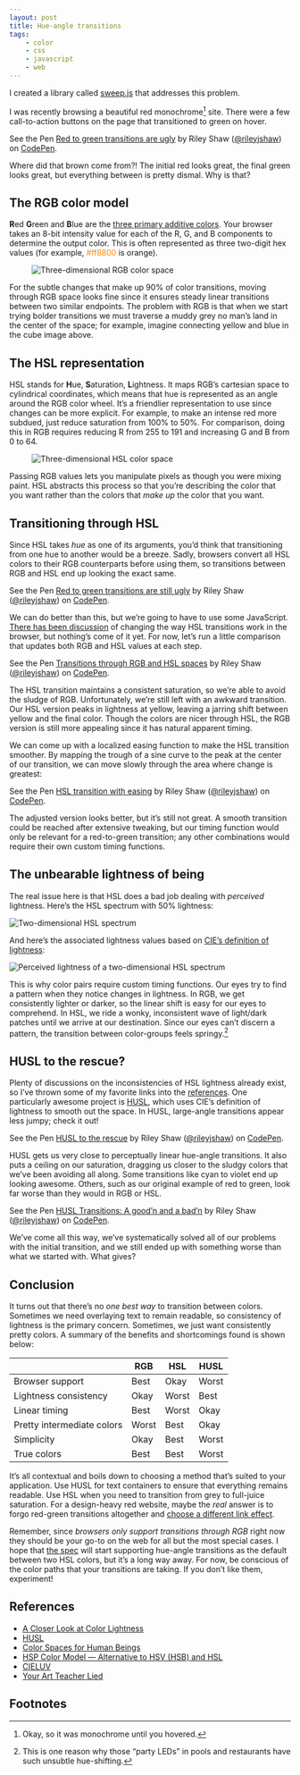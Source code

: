 ```yaml
---
layout: post
title: Hue-angle transitions
tags:
    - color
    - css
    - javascript
    - web
---
```



<BlogBanner type="update" date="2014-06-25">

I created a library called [sweep.js](http://rileyjshaw.com/sweep/) that addresses this problem.

</BlogBanner>

I was recently browsing a beautiful red monochrome[^1] site. There were a few call-to-action buttons on the page that transitioned to green on hover.

<p data-height="268" data-theme-id="5323" data-slug-hash="qgrKn" data-default-tab="result" data-user="rileyjshaw" class='codepen'>See the Pen <a href='http://codepen.io/rileyjshaw/pen/qgrKn/'>Red to green transitions are ugly</a> by Riley Shaw (<a href='http://codepen.io/rileyjshaw'>@rileyjshaw</a>) on <a href='http://codepen.io'>CodePen</a>.</p>

Where did that brown come from?! The initial red looks great, the final green looks great, but everything between is pretty dismal. Why is that?

## The RGB color model

**R**ed **G**reen and **B**lue are the [three primary additive colors](/blog/your-art-teacher-lied). Your browser takes an 8-bit intensity value for each of the R, G, and B components to determine the output color. This is often represented as three two-digit hex values (for example, <span style="color:#ff8800">#ff8800</span> is orange).

<Figure caption="Axes represent red, green, and blue">

![Three-dimensional RGB color space](../../../../../content/images/blog/rgb-cube.png)

</Figure>

For the subtle changes that make up 90% of color transitions, moving through RGB space looks fine since it ensures steady linear transitions between two similar endpoints. The problem with RGB is that when we start trying bolder transitions we must traverse a muddy grey no man’s land in the center of the space; for example, imagine connecting yellow and blue in the cube image above.

## The HSL representation

HSL stands for **H**ue, **S**aturation, **L**ightness. It maps RGB’s cartesian space to cylindrical coordinates, which means that hue is represented as an angle around the RGB color wheel. It’s a friendlier representation to use since changes can be more explicit. For example, to make an intense red more subdued, just reduce saturation from 100% to 50%. For comparison, doing this in RGB requires reducing R from 255 to 191 and increasing G and B from 0 to 64.

<Figure caption="Axes represent hue, saturation, and lightness">

![Three-dimensional HSL color space](../../../../../content/images/blog/hsl-cube.png)

</Figure>

Passing RGB values lets you manipulate pixels as though you were mixing paint. HSL abstracts this process so that you’re describing the color that you want rather than the colors that _make up_ the color that you want.

## Transitioning through HSL

Since HSL takes _hue_ as one of its arguments, you’d think that transitioning from one hue to another would be a breeze. Sadly, browsers convert all HSL colors to their RGB counterparts before using them, so transitions between RGB and HSL end up looking the exact same.

<p data-height="268" data-theme-id="5323" data-slug-hash="GLKrD" data-default-tab="result" data-user="rileyjshaw" class='codepen'>See the Pen <a href='http://codepen.io/rileyjshaw/pen/GLKrD/'>Red to green transitions are still ugly</a> by Riley Shaw (<a href='http://codepen.io/rileyjshaw'>@rileyjshaw</a>) on <a href='http://codepen.io'>CodePen</a>.</p>

We can do better than this, but we’re going to have to use some JavaScript. [There has been discussion](http://lists.w3.org/Archives/Public/www-style/2012May/1060.html) of changing the way HSL transitions work in the browser, but nothing’s come of it yet. For now, let’s run a little comparison that updates both RGB and HSL values at each step.

<p data-height="268" data-theme-id="5323" data-slug-hash="uonyi" data-default-tab="result" data-user="rileyjshaw" class='codepen'>See the Pen <a href='http://codepen.io/rileyjshaw/pen/uonyi/'>Transitions through RGB and HSL spaces</a> by Riley Shaw (<a href='http://codepen.io/rileyjshaw'>@rileyjshaw</a>) on <a href='http://codepen.io'>CodePen</a>.</p>

The HSL transition maintains a consistent saturation, so we’re able to avoid the sludge of RGB. Unfortunately, we’re still left with an awkward transition. Our HSL version peaks in lightness at yellow, leaving a jarring shift between yellow and the final color. Though the colors are nicer through HSL, the RGB version is still more appealing since it has natural apparent timing.

<div id="sine-easing"></div>

We can come up with a localized easing function to make the HSL transition smoother. By mapping the trough of a sine curve to the peak at the center of our transition, we can move slowly through the area where change is greatest:

<p data-height="268" data-theme-id="5323" data-slug-hash="Levyq" data-default-tab="result" data-user="rileyjshaw" class='codepen'>See the Pen <a href='http://codepen.io/rileyjshaw/pen/Levyq/'>HSL transition with easing</a> by Riley Shaw (<a href='http://codepen.io/rileyjshaw'>@rileyjshaw</a>) on <a href='http://codepen.io'>CodePen</a>.</p>

The adjusted version looks better, but it’s still not great. A smooth transition could be reached after extensive tweaking, but our timing function would only be relevant for a red-to-green transition; any other combinations would require their own custom timing functions.

## The unbearable lightness of being

The real issue here is that HSL does a bad job dealing with _perceived_ lightness. Here’s the HSL spectrum with 50% lightness:

![Two-dimensional HSL spectrum](../../../../../content/images/blog/hsl-spectrum.png)

And here’s the associated lightness values based on [CIE’s definition of lightness](http://en.wikipedia.org/wiki/Lab_color_space#CIELAB):

![Perceived lightness of a two-dimensional HSL spectrum](../../../../../content/images/blog/hsl-lightness.png)

This is why color pairs require custom timing functions. Our eyes try to find a pattern when they notice changes in lightness. In RGB, we get consistently lighter or darker, so the linear shift is easy for our eyes to comprehend. In HSL, we ride a wonky, inconsistent wave of light/dark patches until we arrive at our destination. Since our eyes can’t discern a pattern, the transition between color-groups feels springy.[^2]

## HUSL to the rescue?

Plenty of discussions on the inconsistencies of HSL lightness already exist, so I’ve thrown some of my favorite links into the [references](#references). One particularly awesome project is [HUSL](http://www.boronine.com/husl/), which uses CIE’s definition of lightness to smooth out the space. In HUSL, large-angle transitions appear less jumpy; check it out!

<p data-height="268" data-theme-id="5323" data-slug-hash="ArhLK" data-default-tab="result" data-user="rileyjshaw" class='codepen'>See the Pen <a href='http://codepen.io/rileyjshaw/pen/ArhLK/'>HUSL to the rescue</a> by Riley Shaw (<a href='http://codepen.io/rileyjshaw'>@rileyjshaw</a>) on <a href='http://codepen.io'>CodePen</a>.</p>

HUSL gets us very close to perceptually linear hue-angle transitions. It also puts a ceiling on our saturation, dragging us closer to the sludgy colors that we’ve been avoiding all along. Some transitions like cyan to violet end up looking awesome. Others, such as our original example of red to green, look far worse than they would in RGB or HSL.

<p data-height="268" data-theme-id="5323" data-slug-hash="Lexkg" data-default-tab="result" data-user="rileyjshaw" class='codepen'>See the Pen <a href='http://codepen.io/rileyjshaw/pen/Lexkg/'>HUSL Transitions: A good’n and a bad’n</a> by Riley Shaw (<a href='http://codepen.io/rileyjshaw'>@rileyjshaw</a>) on <a href='http://codepen.io'>CodePen</a>.</p>
<script async src="https://static.codepen.io/assets/embed/ei.js"></script>

We’ve come all this way, we’ve systematically solved all of our problems with the initial transition, and we still ended up with something worse than what we started with. What gives?

## Conclusion

It turns out that there’s no _one best way_ to transition between colors. Sometimes we need overlaying text to remain readable, so consistency of lightness is the primary concern. Sometimes, we just want consistently pretty colors. A summary of the benefits and shortcomings found is shown below:

|                            | RGB   | HSL   | HUSL  |
| -------------------------- | ----- | ----- | ----- |
| Browser support            | Best  | Okay  | Worst |
| Lightness consistency      | Okay  | Worst | Best  |
| Linear timing              | Best  | Worst | Okay  |
| Pretty intermediate colors | Worst | Best  | Okay  |
| Simplicity                 | Okay  | Best  | Worst |
| True colors                | Best  | Best  | Worst |

It’s all contextual and boils down to choosing a method that’s suited to your application. Use HUSL for text containers to ensure that everything remains readable. Use HSL when you need to transition from grey to full-juice saturation. For a design-heavy red website, maybe the _real_ answer is to forgo red-green transitions altogether and [choose a different link effect](http://tympanus.net/Development/CreativeLinkEffects/).

Remember, since _browsers only support transitions through RGB_ right now they should be your go-to on the web for all but the most special cases. I hope that [the spec](http://www.w3.org/TR/css3-transitions/#animation-of-property-types-) will start supporting hue-angle transitions as the default between two HSL colors, but it’s a long way away. For now, be conscious of the color paths that your transitions are taking. If you don’t like them, experiment!

## References

-   [A Closer Look at Color Lightness](http://robots.thoughtbot.com/closer-look-color-lightness)
-   [HUSL](http://www.boronine.com/husl/)
-   [Color Spaces for Human Beings](http://www.boronine.com/2012/03/26/Color-Spaces-for-Human-Beings/)
-   [HSP Color Model — Alternative to HSV (HSB) and HSL](http://alienryderflex.com/hsp.html)
-   [CIELUV](http://en.wikipedia.org/wiki/CIELUV)
-   [Your Art Teacher Lied](/blog/your-art-teacher-lied/)

## Footnotes

[^1]: Okay, so it was monochrome until you hovered.
[^2]: This is one reason why those “party LEDs” in pools and restaurants have such unsubtle hue-shifting.
